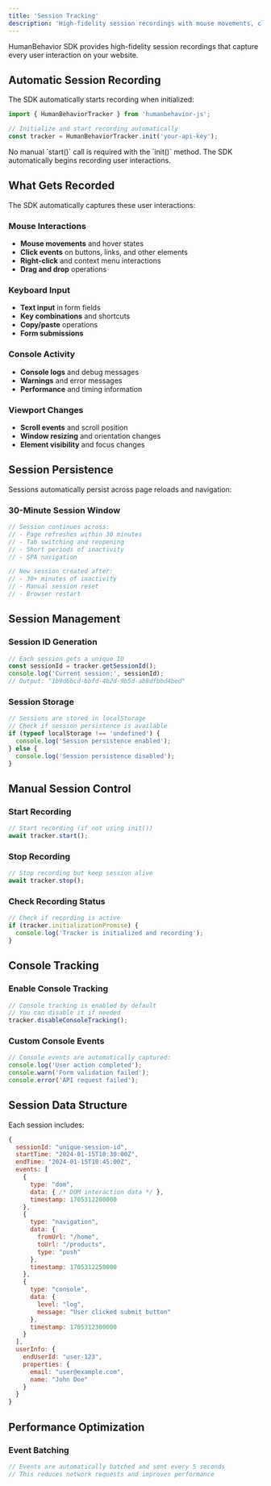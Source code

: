 ```yaml
---
title: 'Session Tracking'
description: 'High-fidelity session recordings with mouse movements, clicks, scrolls, and form interactions'
---
```




HumanBehavior SDK provides high-fidelity session recordings that capture every user interaction on your website.

## Automatic Session Recording

The SDK automatically starts recording when initialized:

```javascript
import { HumanBehaviorTracker } from 'humanbehavior-js';

// Initialize and start recording automatically
const tracker = HumanBehaviorTracker.init('your-api-key');
```

<Note>
  No manual `start()` call is required with the `init()` method. The SDK automatically begins recording user interactions.
</Note>

## What Gets Recorded

The SDK automatically captures these user interactions:

### Mouse Interactions
- **Mouse movements** and hover states
- **Click events** on buttons, links, and other elements
- **Right-click** and context menu interactions
- **Drag and drop** operations

### Keyboard Input
- **Text input** in form fields
- **Key combinations** and shortcuts
- **Copy/paste** operations
- **Form submissions**



### Console Activity
- **Console logs** and debug messages
- **Warnings** and error messages
- **Performance** and timing information

### Viewport Changes
- **Scroll events** and scroll position
- **Window resizing** and orientation changes
- **Element visibility** and focus changes

## Session Persistence

Sessions automatically persist across page reloads and navigation:

### 30-Minute Session Window
```javascript
// Session continues across:
// - Page refreshes within 30 minutes
// - Tab switching and reopening
// - Short periods of inactivity
// - SPA navigation

// New session created after:
// - 30+ minutes of inactivity
// - Manual session reset
// - Browser restart
```



## Session Management

### Session ID Generation
```javascript
// Each session gets a unique ID
const sessionId = tracker.getSessionId();
console.log('Current session:', sessionId);
// Output: "1b9d6bcd-bbfd-4b2d-9b5d-ab8dfbbd4bed"
```

### Session Storage
```javascript
// Sessions are stored in localStorage
// Check if session persistence is available
if (typeof localStorage !== 'undefined') {
  console.log('Session persistence enabled');
} else {
  console.log('Session persistence disabled');
}
```

## Manual Session Control

### Start Recording
```javascript
// Start recording (if not using init())
await tracker.start();
```

### Stop Recording
```javascript
// Stop recording but keep session alive
await tracker.stop();
```

### Check Recording Status
```javascript
// Check if recording is active
if (tracker.initializationPromise) {
  console.log('Tracker is initialized and recording');
}
```



## Console Tracking

### Enable Console Tracking
```javascript
// Console tracking is enabled by default
// You can disable it if needed
tracker.disableConsoleTracking();
```

### Custom Console Events
```javascript
// Console events are automatically captured:
console.log('User action completed');
console.warn('Form validation failed');
console.error('API request failed');
```

## Session Data Structure

Each session includes:

```javascript
{
  sessionId: "unique-session-id",
  startTime: "2024-01-15T10:30:00Z",
  endTime: "2024-01-15T10:45:00Z",
  events: [
    {
      type: "dom",
      data: { /* DOM interaction data */ },
      timestamp: 1705312200000
    },
    {
      type: "navigation",
      data: { 
        fromUrl: "/home",
        toUrl: "/products",
        type: "push"
      },
      timestamp: 1705312250000
    },
    {
      type: "console",
      data: {
        level: "log",
        message: "User clicked submit button"
      },
      timestamp: 1705312300000
    }
  ],
  userInfo: {
    endUserId: "user-123",
    properties: {
      email: "user@example.com",
      name: "John Doe"
    }
  }
}
```

## Performance Optimization

### Event Batching
```javascript
// Events are automatically batched and sent every 5 seconds
// This reduces network requests and improves performance
```